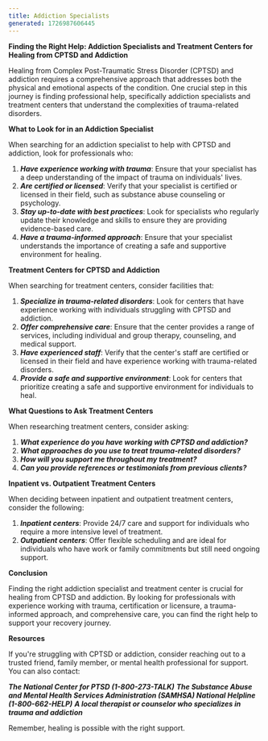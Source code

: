 ---
title: Addiction Specialists
generated: 1726987606445
---

**Finding the Right Help: Addiction Specialists and Treatment Centers for Healing from CPTSD and Addiction**

Healing from Complex Post-Traumatic Stress Disorder (CPTSD) and addiction requires a comprehensive approach that addresses both the physical and emotional aspects of the condition. One crucial step in this journey is finding professional help, specifically addiction specialists and treatment centers that understand the complexities of trauma-related disorders.

**What to Look for in an Addiction Specialist**

When searching for an addiction specialist to help with CPTSD and addiction, look for professionals who:

1. ***Have experience working with trauma***: Ensure that your specialist has a deep understanding of the impact of trauma on individuals' lives.
2. ***Are certified or licensed***: Verify that your specialist is certified or licensed in their field, such as substance abuse counseling or psychology.
3. ***Stay up-to-date with best practices***: Look for specialists who regularly update their knowledge and skills to ensure they are providing evidence-based care.
4. ***Have a trauma-informed approach***: Ensure that your specialist understands the importance of creating a safe and supportive environment for healing.

**Treatment Centers for CPTSD and Addiction**

When searching for treatment centers, consider facilities that:

1. ***Specialize in trauma-related disorders***: Look for centers that have experience working with individuals struggling with CPTSD and addiction.
2. ***Offer comprehensive care***: Ensure that the center provides a range of services, including individual and group therapy, counseling, and medical support.
3. ***Have experienced staff***: Verify that the center's staff are certified or licensed in their field and have experience working with trauma-related disorders.
4. ***Provide a safe and supportive environment***: Look for centers that prioritize creating a safe and supportive environment for individuals to heal.

**What Questions to Ask Treatment Centers**

When researching treatment centers, consider asking:

1. ***What experience do you have working with CPTSD and addiction?***
2. ***What approaches do you use to treat trauma-related disorders?***
3. ***How will you support me throughout my treatment?***
4. ***Can you provide references or testimonials from previous clients?***

**Inpatient vs. Outpatient Treatment Centers**

When deciding between inpatient and outpatient treatment centers, consider the following:

1. ***Inpatient centers***: Provide 24/7 care and support for individuals who require a more intensive level of treatment.
2. ***Outpatient centers***: Offer flexible scheduling and are ideal for individuals who have work or family commitments but still need ongoing support.

**Conclusion**

Finding the right addiction specialist and treatment center is crucial for healing from CPTSD and addiction. By looking for professionals with experience working with trauma, certification or licensure, a trauma-informed approach, and comprehensive care, you can find the right help to support your recovery journey.

**Resources**

If you're struggling with CPTSD or addiction, consider reaching out to a trusted friend, family member, or mental health professional for support. You can also contact:

***The National Center for PTSD (1-800-273-TALK)***
***The Substance Abuse and Mental Health Services Administration (SAMHSA) National Helpline (1-800-662-HELP)***
***A local therapist or counselor who specializes in trauma and addiction***

Remember, healing is possible with the right support.
